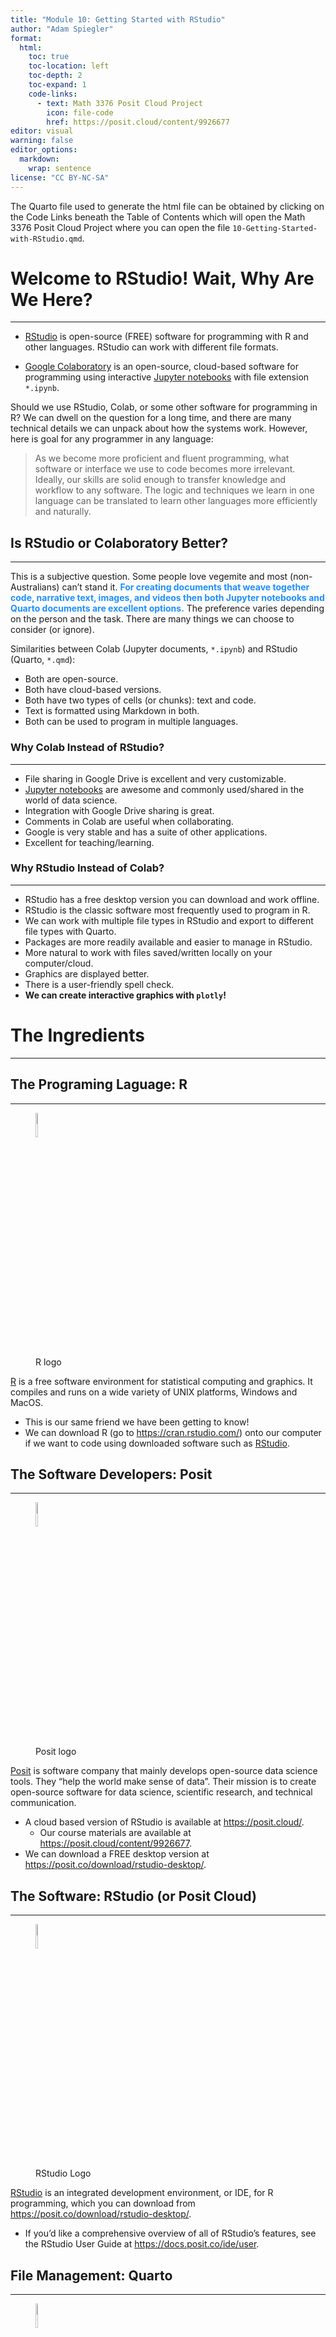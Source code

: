 ```yaml
---
title: "Module 10: Getting Started with RStudio"
author: "Adam Spiegler"
format:
  html:
    toc: true
    toc-location: left
    toc-depth: 2
    toc-expand: 1
    code-links:
      - text: Math 3376 Posit Cloud Project
        icon: file-code
        href: https://posit.cloud/content/9926677
editor: visual
warning: false
editor_options: 
  markdown: 
    wrap: sentence
license: "CC BY-NC-SA"
---
```


The Quarto file used to generate the html file can be obtained by clicking on the Code Links beneath the Table of Contents which will open the Math 3376 Posit Cloud Project where you can open the file `10-Getting-Started-with-RStudio.qmd`.

# Welcome to RStudio! Wait, Why Are We Here?

------------------------------------------------------------------------

-   [RStudio](https://posit.co/products/open-source/rstudio/) is open-source (FREE) software for programming with R and other languages.
    RStudio can work with different file formats.

-   [Google Colaboratory](https://colab.research.google.com/) is an open-source, cloud-based software for programming using interactive [Jupyter notebooks](https://jupyter.org/) with file extension `*.ipynb`.

Should we use RStudio, Colab, or some other software for programming in R?
We can dwell on the question for a long time, and there are many technical details we can unpack about how the systems work.
However, here is goal for any programmer in any language:

> As we become more proficient and fluent programming, what software or interface we use to code becomes more irrelevant.
> Ideally, our skills are solid enough to transfer knowledge and workflow to any software.
> The logic and techniques we learn in one language can be translated to learn other languages more efficiently and naturally.

## Is RStudio or Colaboratory Better?

------------------------------------------------------------------------

This is a subjective question.
Some people love vegemite and most (non-Australians) can't stand it.
[**For creating documents that weave together code, narrative text, images, and videos then both Jupyter notebooks and Quarto documents are excellent options.**]{style="color:dodgerblue"} The preference varies depending on the person and the task.
There are many things we can choose to consider (or ignore).

Similarities between Colab (Jupyter documents, `*.ipynb`) and RStudio (Quarto, `*.qmd`):

-   Both are open-source.
-   Both have cloud-based versions.
-   Both have two types of cells (or chunks): text and code.
-   Text is formatted using Markdown in both.
-   Both can be used to program in multiple languages.

### Why Colab Instead of RStudio?

------------------------------------------------------------------------

-   File sharing in Google Drive is excellent and very customizable.
-   [Jupyter notebooks](https://jupyter.org/) are awesome and commonly used/shared in the world of data science.
-   Integration with Google Drive sharing is great.
-   Comments in Colab are useful when collaborating.
-   Google is very stable and has a suite of other applications.
-   Excellent for teaching/learning.

### Why RStudio Instead of Colab?

------------------------------------------------------------------------

-   RStudio has a free desktop version you can download and work offline.
-   RStudio is the classic software most frequently used to program in R.
-   We can work with multiple file types in RStudio and export to different file types with Quarto.
-   Packages are more readily available and easier to manage in RStudio.
-   More natural to work with files saved/written locally on your computer/cloud.
-   Graphics are displayed better.
-   There is a user-friendly spell check.
-   **We can create interactive graphics with `plotly`!**

# The Ingredients

------------------------------------------------------------------------

## The Programing Laguage: R

------------------------------------------------------------------------

![R logo](https://upload.wikimedia.org/wikipedia/commons/thumb/1/1b/R_logo.svg/128px-R_logo.svg.png?20240131042527){width="10%"}

[R](https://www.r-project.org/) is a free software environment for statistical computing and graphics.
It compiles and runs on a wide variety of UNIX platforms, Windows and MacOS.

-   This is our same friend we have been getting to know!
-   We can download R (go to <https://cran.rstudio.com/>) onto our computer if we want to code using downloaded software such as [RStudio](https://posit.co/products/open-source/rstudio/).

## The Software Developers: Posit

------------------------------------------------------------------------

![Posit logo](https://upload.wikimedia.org/wikipedia/commons/thumb/7/7a/Posit_logo.svg/64px-Posit_logo.svg.png?20240517055706){width="10%"}

[Posit](https://posit.co/) is software company that mainly develops open-source data science tools.
They "help the world make sense of data".
Their mission is to create open-source software for data science, scientific research, and technical communication.

-   A cloud based version of RStudio is available at <https://posit.cloud/>.
    -   Our course materials are available at <https://posit.cloud/content/9926677>.
-   We can download a FREE desktop version at <https://posit.co/download/rstudio-desktop/>.

## The Software: RStudio (or Posit Cloud)

------------------------------------------------------------------------

![RStudio Logo](https://upload.wikimedia.org/wikipedia/commons/thumb/d/d0/RStudio_logo_flat.svg/128px-RStudio_logo_flat.svg.png?20190314020554){width="10%"}

[RStudio](https://posit.co/products/open-source/rstudio/) is an integrated development environment, or IDE, for R programming, which you can download from <https://posit.co/download/rstudio-desktop/>.

-   If you’d like a comprehensive overview of all of RStudio’s features, see the RStudio User Guide at <https://docs.posit.co/ide/user>.

## File Management: Quarto

------------------------------------------------------------------------

![Quarto Logo](https://quarto.org/quarto.png){width="10%"}

[Quarto](https://quarto.org/) provides a unified authoring framework for data science, combining your code, its results, and your prose.
Quarto documents are fully reproducible and support dozens of output formats, like PDFs, Word files, presentations, and more.

-   Getting started with Quarto tutorial: <https://quarto.org/docs/get-started/hello/rstudio.html>.
-   A comprehensive guide is available at <https://quarto.org/docs/guide/>.

### The Strange Heading: Quarto YAML

------------------------------------------------------------------------

Quarto provides a rich set of YAML metadata keys to describe *front matter* details such as the title and author.

-   Quarto help with front matter: <https://quarto.org/docs/authoring/front-matter.html>
-   In addition to front matter, we can also set other options such as whether to display R code, whether to run the code when rendering, and what output (if any) to display from the code.

## Formatting Narrative Text: Markdown

------------------------------------------------------------------------

![Markdown Logo](https://upload.wikimedia.org/wikipedia/commons/thumb/e/ee/Markdown-blue-solid.svg/128px-Markdown-blue-solid.svg.png?20201013215934){width="10%"}

[Markdown](https://www.markdownguide.org/) is a lightweight markup language that you can use to add formatting elements to plaintext text documents.
Created by John Gruber in 2004, Markdown is now one of the world’s most popular markup languages.

-   [Markdown Guide: Basic Syntax Guide](https://www.markdownguide.org/basic-syntax/)
-   [Markdown Guide: Cheatsheet](https://www.markdownguide.org/cheat-sheet/)
-   [Quarto Markdown Basics Guide](https://quarto.org/docs/authoring/markdown-basics.html)

The raw Quarto code used to generate the html file can be obtained by toggling the "Code" box in the upper-right corner of the html file and selecting "Download Rmd" (which actually downloads a Quarto file `*.qmd`)

# Managing Posit Cloud Projects

------------------------------------------------------------------------

When we open a public Posit Cloud project that we have not created, we have view permissions.
We look at the materials and run code, but we cannot save changes made to the shared files which we can only view.

-   In order to save our own copy that we can edit and save, we need to first click the `Save a Permanent Copy` located at on the banner top of the page.

![Save Permanent Copy to Cloud](https://raw.githubusercontent.com/CU-Denver-MathStats-OER/Data-Wrangling-and-Visualization/main/Images/save-to-cloud.png){width="70%"}

-   We can then download the project from Posit Cloud by click the download link from the list of Workspaces in your account.

![Download Cloud Project](https://raw.githubusercontent.com/CU-Denver-MathStats-OER/Data-Wrangling-and-Visualization/main/Images/download-project.png){width="90%"}

-   See the Posit Cloud help resources at: <https://docs.posit.co/cloud/> for more details.

# Navigating the Panes of an RStudio Window

------------------------------------------------------------------------

-   **Console**: Where the code is executed.
-   **Script Window**: Where you prepare commands to be executed. **This is the main pane!**
-   **Workspace**: Where you can see all the objects in your workspace and your command history.
-   **Files/Plot/Packages/Help**: Where you navigate between directories, view plots, manage packages, and **get help**.

![The Panes of an RStudio Window](https://docs.posit.co/ide/user/ide/get-started/images/rstudio-panes-labeled.jpeg){width="75%"}

## Resources for Getting Started with RStudio

------------------------------------------------------------------------

-   The RStudio User Guide: <https://docs.posit.co/ide/user>
-   [Chapter 6 Workflow: scripts and projects](https://r4ds.hadley.nz/workflow-scripts.html) from R for Data Science 2nd edition.

## Source and Visual Mode

------------------------------------------------------------------------

When working with Markdown documents such as Quarto (`*.qmd`) and RMarkdown (`*.Rmd`) in RStudio, there are two available modes to view the document, namely [**Source**]{style="color:dodgerblue"} and [**Visual**]{style="color:dodgerblue"}.
We can switch between the two viewing modes by selecting the buttons on the top-left of the document toolbar.

-   Source mode: View raw, unrendered Markdown.
    -   [Markdown Guide: Basic Syntax Guide](https://www.markdownguide.org/basic-syntax/)
    -   [Markdown Guide: Cheatsheet](https://www.markdownguide.org/cheat-sheet/)
-   Visual: View the rendered output of Markdown.

For those familiar with Colab, here is a useful analogy.
When you activate a text cell in Colab, the left side is equivalent to Source mode and the right side is equivalent to Visual mode.

-   There is an [**Outline**]{style="color:dodgerblue"} button on the top-right of the document toolbar which opens a table of contents.

## Inserting R Code Cells

------------------------------------------------------------------------

Code cells are also called code chunks and code blocks.
We can insert a new code cell in various ways.

-   We can type \`\`\` {r} on a new line to insert a new R code cell (in either Source or View mode), enter code, and then close the code cell by typing \`\`\` on a new line .
-   If working in Visual mode, you can use the Insert drop down menu in the tool bar.
-   In visual mode we can use keyboard shortcuts `Shift+Ctrl+\` on PC and `Shift+Command+\` on Mac.

```r
x <- seq(1, 4, 0.5)
mean(x)
```

```r
library(dplyr)
```

```r
mean(storms$wind)
```

### Running Code Cells

------------------------------------------------------------------------

-   Running a single code cell can be done similar to Colab:
    -   Click the play button in the upper right corner of the code cell.
    -   Keyboard shortcuts: `Shift + Ctrl + Enter` on PC or `Shift + Command + Return` on Mac.
-   We can also use the Run button on right side of the toolbar for additional options.
-   We can also access the various run options in the `Code` menu.

## Installing, Loading, Managing Packages

------------------------------------------------------------------------

-   We only need to install a package with the `install.packages()` function once!
    -   Source files are **permanently** downloaded into appropriate folders (either locally or on Posit Cloud).
    -   Install packages in the Console below as opposed to in script or Quarto file.
    -   We can view a list of all available packages in the `Packages` tab in the Output Pane.
-   We still need to load a package with the `library()` function each time we start a new session in order to be able to access scripts, data, and other files in the package.
-   Each loaded package appears with a check mark in the `Packages` tab in the Output Pane.
-   We we open a new document that requires certain packages we have not installed, we often get asked if we would like to install all the required packages in a pop up!
    -   The will run `install.packages()` but you will still need to load them with `library()`.

# Rendering to Other File Types

------------------------------------------------------------------------

[Pandoc](https://pandoc.org/) is a tool for converting files from one markup format into another.
Pandoc supports a huge array of output formats, all of which can be used with Quarto.

-   To use any Pandoc format set the `format` option in the YAML section.
    -   The most universal file format is `html`, so we will use that as our default.
    -   You can also convert to a static pdf or word document as well as to an interactive Jupyter notebook that we can open in Colab.
-   To convert to the indicated `format`, we can use any of the methods below:
-   Click on the Render button on the toolbar.
-   From the menu options, select `File/Render Document`.
-   Keyboard shortcut: `Shift + Ctrl + K` on PC and `Shift + Command + K` on Mac.
-   A new document is created by default in the same folder as the Quarto file.
-   By default, the new file is opened on your computer.
-   Or you may see an error message in the Console.

![Render Workflow](https://quarto.org/docs/get-started/hello/images/rstudio-qmd-how-it-works.png){width="90%"}

# Optional: Installing R and RStudio

------------------------------------------------------------------------

Posit Cloud works great.
We do not need install additional software on our computer.
With Posit Cloud, we will have no issues working with all documents and assignments in our course.
**You do not need to install R or RStudio on to your computer if you prefer not to.**

It may be convenient to work with RStudio and program in R when we do not have an internet connection.
You may prefer to download R and RStudio directly onto your computer and offline.

If you want to install R and RStudio on your computer, you need to so in two steps (and the order is important):

1.  First download and install R
2.  Then download and install RStudio.

You can find links to download both R and RStudio at <https://posit.co/download/rstudio-desktop/>.

-   Be sure you choose the correct operating system.
-   Be sure you choose the most up to date version of R and RStudio that is *compatible with your operating system*.
    -   The most recent release may not be compatible with your computer if your computer is running an older operating system.
    -   If you have an older computer, be sure to check the system requirements before choosing which version/release to download.
-   I am happy to assist any students with process in office hours or over Zoom.

# Appendix: Code Output Options

------------------------------------------------------------------------

Code block options are included in a special comment at the top of the block (lines at the top prefaced with `#|` are considered options).
Options available for customizing output include:

| Option    | Description                                                                                                                                                                                       |
|------------|------------------------------------------------------------|
| `eval`    | Evaluate the code chunk (if `false`, just echos the code into the output).                                                                                                                        |
| `echo`    | Include the source code in output                                                                                                                                                                 |
| `output`  | Include the results of executing the code in the output (`true`, `false`, or `asis` to indicate that the output is raw markdown and should not have any of Quarto’s standard enclosing markdown). |
| `warning` | Include warnings in the output.                                                                                                                                                                   |
| `error`   | Include errors in the output (note that this implies that errors executing code will not halt processing of the document).                                                                        |
| `include` | Catch all for preventing any output (code or results) from being included (e.g. include: false suppresses all output from the code block).                                                        |
